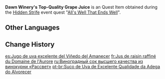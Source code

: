{{Item Infobox
|id           = 101904
|image        = Item Dawn Winery's Top-Quality Grape Juice.png
|type         = Quest Items
|quality      = 3
|description  = A gift from [[Diluc]]. A bottle of grape juice with luxury packaging. It is something Paimon has long been looking forward to, but more so a memento of the time when you and your friends handled the crisis together.<br />It is also Diluc's personal favorite, produced using only Dawn Winery's best quality grapes.<br />Being "Master Diluc's favorite grape juice" seems to have inestimable commercial value...
|source1      = [[All's Well That Ends Well (Quest)|All's Well That Ends Well]]
|event        = Hidden Strife
|memento      = Yes
}}
'''Dawn Winery's Top-Quality Grape Juice''' is an Quest Item obtained during the [[Hidden Strife]] event quest "[[All's Well That Ends Well (Quest)|All's Well That Ends Well]]".

==Other Languages==
{{Other Languages
|default_hidden = 1
|en      = Dawn Winery's Top-Quality Grape Juice
|zhs     = 晨曦酒庄的珍品葡萄汁
|zhs_rm  = Chénxī Jiǔzhuāng de Zhēnpǐn Pútáo-zhī
|zht     = 晨曦酒莊的珍品葡萄汁
|zht_rm  = Chénxī Jiǔzhuāng de Zhēnpǐn Pútáo-zhī
|ja      = アカツキワイナリーの絶品ブドウジュース
|ja_rm   = Akatsuki Wainarii no Zeppin Budou Juusu
|ko      = 다운 와이너리의 최상급 포도 주스
|ko_rm   = Daun Waineori-ui Choesanggeup Podo Juseu
|es      = Jugo de uva excelente del Viñedo del Amanecer
|fr      = Jus de raisin raffiné du Domaine de l'Aurore
|ru      = Виноградный сок высшего качества из винокурни «Рассвет»
|th      = น้ำองุ่นล้ำค่าของ Dawn Winery
|th_rm   = 
|vi      = Nước Ép Nho Quý Của Tửu Trang Dawn
|de      = Geschätzter Traubensaft vom Weingut Morgenröte
|id      = Jus Anggur Berharga Dawn Winery
|pt      = Suco de Uva de Excelente Qualidade da Adega do Alvorecer
|tr      = Şafak Şaraphanesinin Yüksek Kaliteli Üzüm Suyu
|it      = Succo d'uva eccelso del Vigneto Prima Luce
}}

==Change History==
{{Change History|2.8}}

[[es:Jugo de uva excelente del Viñedo del Amanecer]]
[[fr:Jus de raisin raffiné du Domaine de l'Aurore]]
[[ru:Виноградный сок высшего качества из винокурни «Рассвет»]]
[[pt-br:Suco de Uva de Excelente Qualidade da Adega do Alvorecer]]